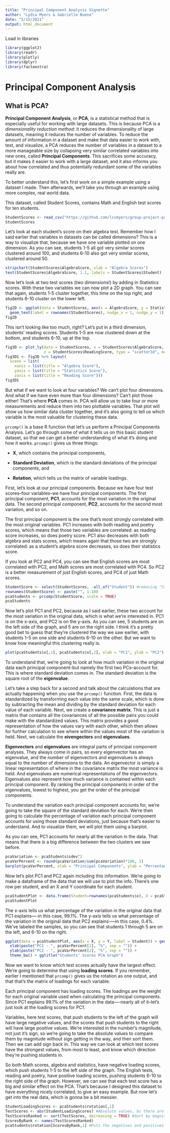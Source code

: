 ```yaml
---
title: "Principal Component Analysis Vignette"
author: "Lydia Myers & Gabrielle Bueno"
date: "5/15/2021"
output: html_document
---
```



Load in libraries
```r
library(ggplot2)
library(readr)
library(plotly)
library(dplyr)
library(factoextra)
```

# Principal Component Analysis

## What is PCA? 

**Principal Component Analysis**, or **PCA**, is a statistical method that is especially useful for working with large datasets. This is because PCA is a *dimensionality reduction method*: it reduces the dimensionality of large datasets, meaning it reduces the number of variables. To reduce the amount of information in a dataset and make that data easier to work with, test, and visualize, a PCA reduces the number of variables in a dataset to a more manageable size by collapsing very similar correlated variables into new ones, called **Principal Components**. This sacrifices some accuracy, but it makes it easier to work with a large dataset, and it also informs you about how correlated and thus potentially redundant some of the variables really are. 

To better understand this, let's first work on a simple example using a dataset I made. Then afterwards, we'll take you through an example using more complex, real world data.

This dataset, called Student Scores, contains Math and English test scores for ten students. 
```r
StudentScores <- read_csv("https://github.com/lccmyers/group-project-package/raw/master/StudentScores.csv")
StudentScores
```

Let’s look at each student’s score on their algebra test. Remember how I said earlier that variables in datasets can be called dimensions? This is a way to visualize that, because we have one variable plotted on one dimension. As you can see, students 1-5 all got very similar scores clustered around 100, and students 6-10 also got very similar scores, clustered around 50. 
```r
stripchart(StudentScores$AlgebraScore, xlab = "Algebra Scores")
text(StudentScores$AlgebraScore, 1.1, labels = StudentScores$Student)
```

Now let’s look at two test scores (two dimensions!) by adding in Statistics scores. With these two variables we can now plot a 2D graph. You can see that again, students 1-5 cluster together, this time on the top right, and students 6-10 cluster on the lower left.
```r
fig2D <- ggplot(data = StudentScores, aes(x = AlgebraScore, y = StatisticsScore)) + geom_point() +
  geom_text(label = rownames(StudentScores), nudge_x = 1, nudge_y = 1)
fig2D
```

This isn’t looking like too much, right? Let’s put in a third dimension, students’ reading scores. Students 1-5 are now clustered down at the bottom, and students 6-10, up at the top. 
```r
fig3D <- plot_ly(data = StudentScores, x = StudentScores$AlgebraScore, y = StudentScores$StatisticsScore, 
                 z = StudentScores$ReadingScore, type = "scatter3d", mode = "markers+text", color = ~StudentScores$Student)
fig3D1 <- fig3D %>% layout(
  scene = list(
    xaxis = list(title = "Algebra Score"), 
    yaxis = list(title = "Statistics Score"),
    zaxis = list(title = "Reading Score")))
fig3D1
```

But what if we want to look at four variables? We can’t plot four dimensions. And what if we have even more than four dimensions? Can’t plot those either! That’s where **PCA** comes in. PCA will allow us to take four or more measurements and reduce them into two plottable variables. That plot will show us how similar data cluster together, and it’s also going to tell us which variable is the most valuable for clustering these data. 

`prcomp()` is a base R function that let's us perform a Principal Components Analysis. Let's go through some of what it tells us on this basic student dataset, so that we can get a better understanding of what it's doing and how it works. `prcomp()` gives us three things: 

  * **X**, which contains the principal components,
  
  * **Standard Deviation**, which is the standard deviations of the principal components, and
  
  * **Rotation**, which tells us the matrix of variable loadings.
  

First, let's look at our principal components. Because we have four test scores--four variables--we have four principal components. The first principal component, **PC1**, accounts for the most variation in the original data. The second principal component, **PC2**, accounts for the second most variation, and so on.

The first principal component is the one that's most strongly correlated with the most original variables. PC1 increases with both reading and poetry scores, which means that those two variables are correlated: as reading score increases, so does poetry score. PC1 also decreases with both algebra and stats scores, which means again that those two are strongly correlated: as a student's algebra score decreases, so does their statistics score.  

If you look at PC2 and PC4, you can see that English scores are most correlated with PC2, and Math scores are most correlated with PC4. So PC2 is a better measurement of just English scores, and PC4 of just Math scores.
```r
StudentScore <- select(StudentScores, -all_of("Student")) #removing "Student" as a column, because otherwise the ID number will be calculated into the PCA
rownames(StudentScore) <- paste("", 1:10)
pcaStudents <- prcomp(StudentScore, scale = TRUE)
pcaStudents
```

Now let's plot PC1 and PC2, because as I said earlier, these two account for the most variation in the original data, which is what we're interested in. PC1 is on the x-axis, and PC2 is on the y-axis. As you can see, 5 students are on the left side of the graph, and 5 are on the right side. I think it's a pretty good bet to guess that they're clustered the way we saw earlier, with students 1-5 on one side and students 6-10 on the other. But we want to know how meaningful this clustering really is. 
```r
plot(pcaStudents$x[,1], pcaStudents$x[,2], xlab = "PC1", ylab = "PC2")
```

To understand that, we're going to look at how much variation in the original data each principal component--but namely the first two PCs--account for. This is where standard deviation comes in. The standard deviation is the square root of the **eigenvalue**. 

Let's take a step back for a second and talk about the calculations that are actually happening when you use the `prcomp()` function. First, the data is standardized by transforming each value into the same scale, which is done by subtracting the mean and dividing by the standard deviation for each value of each variable. Next, we create a **covariance matrix**. This is just a matrix that contains all the covariances of all the possible pairs you could make with the standardized values. This matrix provides a good representation of how the values vary with each other, which then allows for further calculation to see where within the values most of the variation is held. Next, we calculate the **eivengectors** and **eigenvalues**.

**Eigenvectors** and **eigenvalues** are integral parts of principal component analyses.  They always come in pairs, so every eigenvector has an eigenvalue, and the number of eigenvectors and eigenvalues is always equal to the number of dimensions to the data. An eigenvector is simply a linear representation of where in the covariance matrix the most variance is held. And eigenvalues are numerical representations of the eigenvectors. Eigenvalues also represent how much variance is contained within each principal component. By ranking the principal components in order of the eigenvalues, lowest to highest, you get the order of the principal components.

To understand the variation each principal component accounts for, we're going to take the square of the standard deviation for each. We're then going to calculate the percentage of variation each principal component accounts for using those standard deviations, just because that's easier to understand. And to visualize them, we will plot them using a barplot. 

As you can see, PC1 accounts for nearly all the variation in the data. That means that there *is* a big difference between the two clusters we saw before. 
```r
pcaVariation <- pcaStudents$sdev^2
pcaVarPercent <- round(pcaVariation/sum(pcaVariation)*100, 1)
barplot(pcaVarPercent, xlab = "Principal Components", ylab = "Percentage of Explained Variance")
```

Now let's plot PC1 and PC2 again including this information. We're going to make a dataframe of the data that we will use to plot the info. There's one row per student, and an X and Y coordinate for each student. 
```r
pcaStudentPlot <- data.frame(Student=rownames(pcaStudents$x), X = pcaStudents$x[,1], Y = pcaStudents$x[,2])
pcaStudentPlot
```
The x-axis tells us what percentage of the variation in the original data that PC1 explains—-in this case, 99.1%. The y-axis tells us what percentage of the variation in the original data that PC2 explains-—in this case, 0.4%. We’ve labeled the samples, so you can see that students 1 through 5 are on the left, and 6-10 on the right. 
```r
ggplot(data = pcaStudentPlot, aes(x = X, y = Y, label = Student)) + geom_text() +
  xlab(paste("PC1 - ", pcaVarPercent[1], "%", sep = "")) + 
  ylab(paste("PC2 - ", pcaVarPercent[2], "%", sep = "")) + 
  theme_bw() + ggtitle("Students' Scores PCA Graph") 
```

Now we want to know which test scores actually have the largest effect. We’re going to determine that using **loading scores**. If you remember, earlier I mentioned that `prcomp()` gives us the rotation as one output, and that that’s the matrix of loadings for each variable. 

Each principal component has loading scores. The loadings are the weight for each original variable used when calculating the principal components. Since PC1 explains 99.1% of the variation in the data—-nearly all of it--let’s just look at the loading scores for PC1.

Variables, here test scores, that push students to the left of the graph will have large negative values, and the scores that push students to the right will have large positive values. We’re interested in the number’s magnitude, not just it’s sign, so we’re going to take the absolute values to compare them by magnitude without sign getting in the way, and then sort them. Then we can add sign back in. This way we can look at which test scores have the strongest values, from most to least, and know which direction they’re pushing students in. 

So both Math scores, algebra and statistics, have negative loading scores, which push students 1-5 to the left side of the graph. The English tests, reading and poetry, have positive loading scores, pushing students 6-10 to the right side of the graph. However, we can see that each test score has a big and similar effect on the PCA. That's because I designed this dataset to have everything nicely correlated, to give an easy example. But now let's get into the real data, which is gonna be a bit messier. 
```r
StudentLoadingScores <- pcaStudents$rotation[,1]
TestScores <- abs(StudentLoadingScores) #Absolute values, bc there are negative and postiive values
TestScoresRanked <- sort(TestScores, decreasing = TRUE) #Sort by magnitude
ScoresByRank <- names(TestScoresRanked)
pcaStudents$rotation[ScoresByRank,1] #Puts the negatives and positives back in
```








